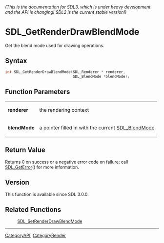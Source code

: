 ====== (This is the documentation for SDL3, which is under heavy development and the API is changing! SDL2 is the current stable version!) ======
= SDL_GetRenderDrawBlendMode =

Get the blend mode used for drawing operations.

== Syntax ==

<syntaxhighlight lang='c'>
int SDL_GetRenderDrawBlendMode(SDL_Renderer * renderer,
                               SDL_BlendMode *blendMode);
</syntaxhighlight>

== Function Parameters ==

{|
|'''renderer'''
|the rendering context
|-
|'''blendMode'''
|a pointer filled in with the current [[SDL_BlendMode]]
|}

== Return Value ==

Returns 0 on success or a negative error code on failure; call
[[SDL_GetError]]() for more information.

== Version ==

This function is available since SDL 3.0.0.

== Related Functions ==

:[[SDL_SetRenderDrawBlendMode]]

----
[[CategoryAPI]], [[CategoryRender]]


